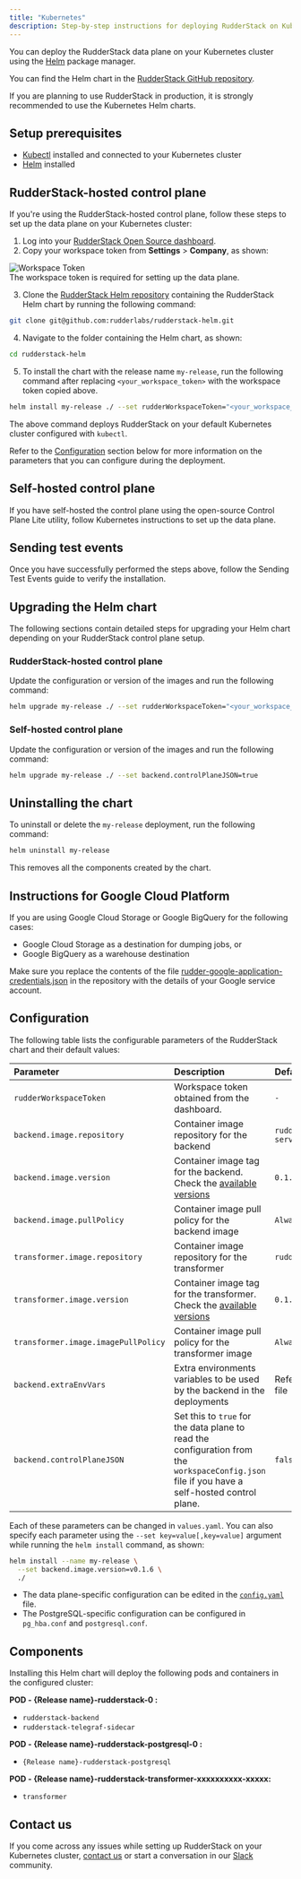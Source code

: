 ```yaml
---
title: "Kubernetes"
description: Step-by-step instructions for deploying RudderStack on Kubernetes.
---
```


You can deploy the RudderStack data plane on your Kubernetes cluster using the [Helm](https://helm.sh) package manager.

You can find the Helm chart in the [RudderStack GitHub repository](https://github.com/rudderlabs/rudderstack-helm).

<div class="waringBlock">
If you are planning to use RudderStack in production, it is strongly recommended to use the Kubernetes Helm charts.
</div>

## Setup prerequisites

- [Kubectl](https://kubernetes.io/docs/tasks/tools/) installed and connected to your Kubernetes cluster
- [Helm](https://helm.sh/) installed

## RudderStack-hosted control plane

If you're using the RudderStack-hosted control plane, follow these steps to set up the data plane on your Kubernetes cluster:

1. Log into your [RudderStack Open Source dashboard](https://app.rudderstack.com/signup?type=opensource).
2. Copy your workspace token from **Settings** > **Company**, as shown:

<img src="../../../assets/rs-cloud/workspace-token.png" alt="Workspace Token" />

<div class="infoBlock">
The <Link to="/dashboard-guides/overview/#workspace-token">workspace token</Link> is required for setting up the data plane.
</div>

3. Clone the [RudderStack Helm repository](https://github.com/rudderlabs/rudderstack-helm) containing the RudderStack Helm chart by running the following command:

  ```bash
  git clone git@github.com:rudderlabs/rudderstack-helm.git
  ```

4. Navigate to the folder containing the Helm chart, as shown:

  ```bash
  cd rudderstack-helm
  ```

5. To install the chart with the release name `my-release`, run the following command after replacing `<your_workspace_token>` with the workspace token copied above.

```bash
helm install my-release ./ --set rudderWorkspaceToken="<your_workspace_token>"
```

The above command deploys RudderStack on your default Kubernetes cluster configured with `kubectl`.

<div class="infoBlock">
Refer to the <a href="#configuration">Configuration</a> section below for more information on the parameters that you can configure during the deployment.
</div>

## Self-hosted control plane

If you have self-hosted the control plane using the open-source <Link to="/tmp-get-started/rudderstack-open-source/control-plane-lite/">Control Plane Lite</Link> utility, follow <Link to="//tmp-get-started/rudderstack-open-source/control-plane-lite/#kubernetes">Kubernetes instructions</Link> to set up the data plane.

## Sending test events

Once you have successfully performed the steps above, follow the <Link to="/tmp-get-started/rudderstack-open-source/sending-test-events/">Sending Test Events</Link> guide to verify the installation.

## Upgrading the Helm chart

The following sections contain detailed steps for upgrading your Helm chart depending on your RudderStack control plane setup.

### RudderStack-hosted control plane

Update the configuration or version of the images and run the following command:

```bash
helm upgrade my-release ./ --set rudderWorkspaceToken="<your_workspace_token>"
```

### Self-hosted control plane

Update the configuration or version of the images and run the following command:

```bash
helm upgrade my-release ./ --set backend.controlPlaneJSON=true
```

## Uninstalling the chart

To uninstall or delete the `my-release` deployment, run the following command:

```bash
helm uninstall my-release
```

This removes all the components created by the chart.

## Instructions for Google Cloud Platform

If you are using Google Cloud Storage or Google BigQuery for the following cases:

- <Link to="/tmp-destinations/streaming-destinations/google-cloud-storage/">Google Cloud Storage</Link> as a destination for dumping jobs, or
- <Link to="/tmp-destinations/warehouse-destinations/bigquery/">Google BigQuery</Link> as a warehouse destination

Make sure you replace the contents of the file [rudder-google-application-credentials.json](https://github.com/rudderlabs/rudderstack-helm/blob/master/rudder-google-application-credentials.json) in the repository with the details of your Google service account.

## Configuration

The following table lists the configurable parameters of the RudderStack chart and their default values:

| Parameter                           | Description                                                                                                                                        | Default value                      |
| :---------------------------------- | :----------------------------------------------------------------------- | :--------------------------- |
| `rudderWorkspaceToken`              | Workspace token obtained from the dashboard.                                                                                                                | `-`                          |
| `backend.image.repository`          | Container image repository for the backend                                                                                                         | `rudderlabs/rudder-server`   |
| `backend.image.version`             | Container image tag for the backend. Check the [available versions](https://hub.docker.com/r/rudderlabs/rudder-server/tags)                    | `0.1.9`                      |
| `backend.image.pullPolicy`          | Container image pull policy for the backend image                                                                                                  | `Always`                     |
| `transformer.image.repository`      | Container image repository for the transformer                                                                                                     | `rudderlabs/transformer`     |
| `transformer.image.version`         | Container image tag for the transformer. Check the [available versions](https://hub.docker.com/r/rudderlabs/rudder-transformer/tags)           | `0.1.4`                      |
| `transformer.image.imagePullPolicy` | Container image pull policy for the transformer image                                                                                              | `Always`                     |
| `backend.extraEnvVars`              | Extra environments variables to be used by the backend in the deployments                                                                         | Refer the `values.yaml` file |
| `backend.controlPlaneJSON`          | Set this to `true` for the data plane to read the configuration from the `workspaceConfig.json` file if you have a self-hosted control plane. | `false`                      |

Each of these parameters can be changed in `values.yaml`. You can also specify each parameter using the `--set key=value[,key=value]` argument while running the `helm install` command, as shown:

```bash
helm install --name my-release \
  --set backend.image.version=v0.1.6 \
  ./
```

<div class="infoBlock">
  <ul>
    <li>
      The data plane-specific configuration can be edited in the <a href="https://github.com/rudderlabs/rudder-server/blob/master/config/config.yaml"><code class="inline-code">config.yaml</code></a> file.
    </li>
    <li>
      The PostgreSQL-specific configuration can be configured in <code class="inline-code">pg_hba.conf</code> and <code class="inline-code">postgresql.conf</code>.
    </li>
  </ul>
</div>

## Components

Installing this Helm chart will deploy the following pods and containers in the configured cluster:

**POD - {Release name}-rudderstack-0 :**

- `rudderstack-backend`
- `rudderstack-telegraf-sidecar`

**POD - {Release name}-rudderstack-postgresql-0 :**

- `{Release name}-rudderstack-postgresql`

**POD - {Release name}-rudderstack-transformer-xxxxxxxxxx-xxxxx:**

- `transformer`

## Contact us

If you come across any issues while setting up RudderStack on your Kubernetes cluster, [contact us](mailto:%20docs@rudderstack.com) or start a conversation in our [Slack](https://rudderstack.com/join-rudderstack-slack-community) community.
